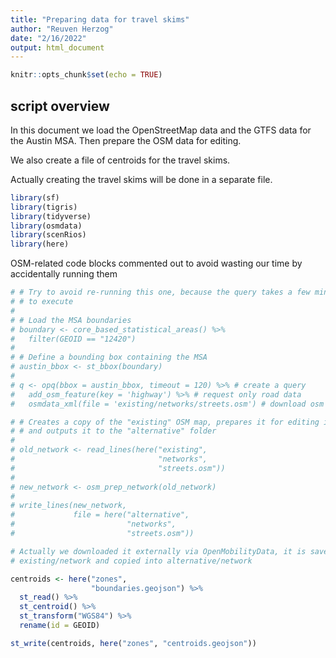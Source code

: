 ```yaml
---
title: "Preparing data for travel skims"
author: "Reuven Herzog"
date: "2/16/2022"
output: html_document
---
```


```r
knitr::opts_chunk$set(echo = TRUE)
```


## script overview

In this document we load the OpenStreetMap data and the GTFS data for the Austin MSA.
Then prepare the OSM data for editing.

We also create a file of centroids for the travel skims.

Actually creating the travel skims will be done in a separate file.

```r
library(sf)
library(tigris)
library(tidyverse)
library(osmdata)
library(scenRios)
library(here)
```

OSM-related code blocks commented out to avoid wasting our time by accidentally running them

```r
# # Try to avoid re-running this one, because the query takes a few minutes
# # to execute
# 
# # Load the MSA boundaries
# boundary <- core_based_statistical_areas() %>%
#   filter(GEOID == "12420")
# 
# # Define a bounding box containing the MSA
# austin_bbox <- st_bbox(boundary)
# 
# q <- opq(bbox = austin_bbox, timeout = 120) %>% # create a query
#   add_osm_feature(key = 'highway') %>% # request only road data
#   osmdata_xml(file = 'existing/networks/streets.osm') # download osm file
```

```r
# # Creates a copy of the "existing" OSM map, prepares it for editing in JSOM,
# # and outputs it to the "alternative" folder
# 
# old_network <- read_lines(here("existing",
#                                "networks", 
#                                "streets.osm"))
# 
# new_network <- osm_prep_network(old_network)
# 
# write_lines(new_network,
#             file = here("alternative",
#                         "networks",
#                         "streets.osm"))
```

```r
# Actually we downloaded it externally via OpenMobilityData, it is saved in
# existing/network and copied into alternative/network
```

```r
centroids <- here("zones",
                  "boundaries.geojson") %>%
  st_read() %>%
  st_centroid() %>%
  st_transform("WGS84") %>%
  rename(id = GEOID)

st_write(centroids, here("zones", "centroids.geojson"))
```